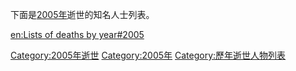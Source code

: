 
{{YearTopicTOC|2005|逝世人物列表}}
{{C21YearInTopic|2005年}}

下面是[[2005年|2005年]]逝世的知名人士列表。

{{MonthTOC|2005年|逝世人物列表}}
{{各年各月份逝世人物}}
{{Authority control}}

[[Category:2005年逝世|Category:2005年逝世]]
[[Category:2005年|Category:2005年]]
[[Category:歷年逝世人物列表|Category:歷年逝世人物列表]]


[[en:Lists_of_deaths_by_year#2005|en:Lists of deaths by year#2005]]